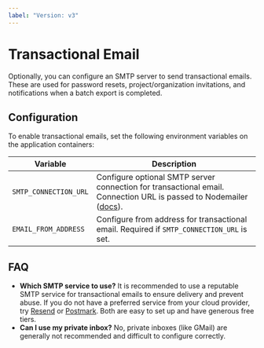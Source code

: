 ```yaml
---
label: "Version: v3"
---
```


# Transactional Email

Optionally, you can configure an SMTP server to send transactional emails.
These are used for password resets, project/organization invitations, and notifications when a batch export is completed.

## Configuration

To enable transactional emails, set the following environment variables on the application containers:

| Variable              | Description                                                                                                                                      |
| --------------------- | ------------------------------------------------------------------------------------------------------------------------------------------------ |
| `SMTP_CONNECTION_URL` | Configure optional SMTP server connection for transactional email. Connection URL is passed to Nodemailer ([docs](https://nodemailer.com/smtp)). |
| `EMAIL_FROM_ADDRESS`  | Configure from address for transactional email. Required if `SMTP_CONNECTION_URL` is set.                                                        |

## FAQ

- **Which SMTP service to use?** It is recommended to use a reputable SMTP service for transactional emails to ensure delivery and prevent abuse. If you do not have a preferred service from your cloud provider, try [Resend](https://resend.com/) or [Postmark](https://postmarkapp.com/). Both are easy to set up and have generous free tiers.
- **Can I use my private inbox?** No, private inboxes (like GMail) are generally not recommended and difficult to configure correctly.

